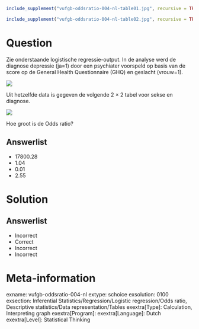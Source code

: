 ```{r, echo = FALSE, results = "hide"}
include_supplement("vufgb-oddsratio-004-nl-table01.jpg", recursive = TRUE)
```

```{r, echo = FALSE, results = "hide"}
include_supplement("vufgb-oddsratio-004-nl-table02.jpg", recursive = TRUE)
```

Question
========
  
Zie onderstaande logistische regressie-output. In de analyse werd de diagnose depressie (ja=1) door een psychiater voorspeld op basis van de score op de General Health Questionnaire (GHQ) en geslacht (vrouw=1).

![](vufgb-oddsratio-004-nl-table01.jpg)
  
Uit hetzelfde data is gegeven de volgende 2 × 2 tabel voor sekse en diagnose.

![](vufgb-oddsratio-004-nl-table02.jpg)  
  
Hoe groot is de Odds ratio?
  
Answerlist
----------
* 17800.28
* 1.04
* 0.01
* 2.55

Solution
========

Answerlist
----------
* Incorrect
* Correct
* Incorrect
* Incorrect

Meta-information
================
exname: vufgb-oddsratio-004-nl
extype: schoice
exsolution: 0100
exsection: Inferential Statistics/Regression/Logistic regression/Odds ratio, Descriptive statistics/Data representation/Tables
exextra[Type]: Calculation, Interpreting graph
exextra[Program]: 
exextra[Language]: Dutch
exextra[Level]: Statistical Thinking